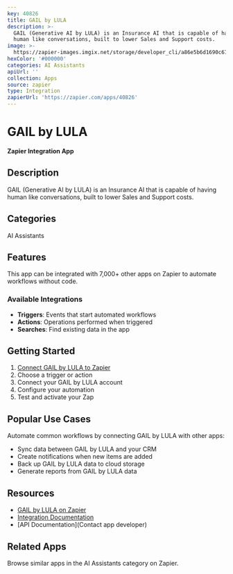 ```yaml
---
key: 40826
title: GAIL by LULA
description: >-
  GAIL (Generative AI by LULA) is an Insurance AI that is capable of having
  human like conversations, built to lower Sales and Support costs.
image: >-
  https://zapier-images.imgix.net/storage/developer_cli/a86e5b6d1690c674adb8598cbbf3a939.png?auto=format%2Ccompress&ixlib=python-3.0.0&q=50
hexColor: '#000000'
categories: AI Assistants
apiUrl: ''
collection: Apps
source: zapier
type: Integration
zapierUrl: 'https://zapier.com/apps/40826'
---
```

# GAIL by LULA

**Zapier Integration App**

## Description

GAIL (Generative AI by LULA) is an Insurance AI that is capable of having human like conversations, built to lower Sales and Support costs.

## Categories

AI Assistants

## Features

This app can be integrated with 7,000+ other apps on Zapier to automate workflows without code.

### Available Integrations

- **Triggers**: Events that start automated workflows
- **Actions**: Operations performed when triggered
- **Searches**: Find existing data in the app

## Getting Started

1. [Connect GAIL by LULA to Zapier](https://zapier.com/apps/40826)
2. Choose a trigger or action
3. Connect your GAIL by LULA account
4. Configure your automation
5. Test and activate your Zap

## Popular Use Cases

Automate common workflows by connecting GAIL by LULA with other apps:

- Sync data between GAIL by LULA and your CRM
- Create notifications when new items are added
- Back up GAIL by LULA data to cloud storage
- Generate reports from GAIL by LULA data

## Resources

- [GAIL by LULA on Zapier](https://zapier.com/apps/40826)
- [Integration Documentation](https://zapier.com/apps/40826/integrations)
- [API Documentation](Contact app developer)

## Related Apps

Browse similar apps in the AI Assistants category on Zapier.
